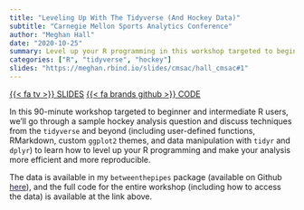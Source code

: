 ```yaml
---
title: "Leveling Up With The Tidyverse (And Hockey Data)"
subtitle: "Carnegie Mellon Sports Analytics Conference"
author: "Meghan Hall"
date: "2020-10-25"
summary: Level up your R programming in this workshop targeted to beginner and intermediate R users.
categories: ["R", "tidyverse", "hockey"]
slides: "https://meghan.rbind.io/slides/cmsac/hall_cmsac#1"
---
```

[{{< fa tv >}} SLIDES](https://meghan.rbind.io/slides/cmsac/hall_cmsac#1){class="btn btn-secondary" target="_blank"} [{{< fa brands github >}} CODE](https://github.com/meghall06/personal-website/blob/master/static/CMSAC_code.R){class="btn btn-secondary" target="_blank"}

In this 90-minute workshop targeted to beginner and intermediate R users, we’ll go through a sample hockey analysis question and discuss techniques from the `tidyverse` and beyond (including user-defined functions, RMarkdown, custom `ggplot2` themes, and data manipulation with `tidyr` and `dplyr`) to learn how to level up your R programming and make your analysis more efficient and more reproducible.

The data is available in my `betweenthepipes` package (available on Github [here](https://github.com/meghall06/betweenthepipes){style="color:#1F2041;text-decoration: underline"}), and the full code for the entire workshop (including how to access the data) is available at the link above.
